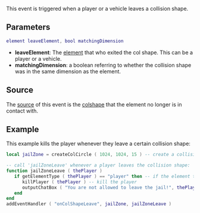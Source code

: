  
{{Server event}}
This event is triggered when a player or a vehicle leaves a collision shape.

==Parameters==
<syntaxhighlight lang="lua">
element leaveElement, bool matchingDimension
</syntaxhighlight> 

*'''leaveElement''': The [[/element.md|element]] that who exited the col shape. This can be a player or a vehicle.
*'''matchingDimension''': a boolean referring to whether the collision shape was in the same dimension as the element.

==Source==
The [[/event_system#Event_source.md|source]] of this event is the [[/colshape.md|colshape]] that the element no longer is in contact with.

==Example== 
This example kills the player whenever they leave a certain collision shape:
<syntaxhighlight lang="lua">
local jailZone = createColCircle ( 1024, 1024, 15 ) -- create a collision shape

-- call 'jailZoneLeave' whenever a player leaves the collision shape:
function jailZoneLeave ( thePlayer )
   if getElementType ( thePlayer ) == "player" then -- if the element that left was player
      killPlayer ( thePlayer ) -- kill the player
      outputChatBox ( "You are not allowed to leave the jail!", thePlayer )
   end
end
addEventHandler ( "onColShapeLeave", jailZone, jailZoneLeave )
</syntaxhighlight>

{{See also/Server event|Colshape events}}
